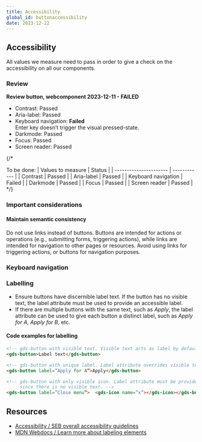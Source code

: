 ```yaml
---
title: Accessibility
global_id: buttonaccessibility
date: 2023-12-22
---
```


## Accessibility
All values we measure need to pass in order to give a check on the accessibility on all our components.

### Review
**Review button, webcomponent 2023-12-11 - FAILED**

- Contrast: Passed
- Aria-label: Passed
- Keyboard navigation: **Failed** <br />Enter key doesn’t trigger the visual pressed-state.
- Darkmode: Passed
- Focus: Passed
- Screen reader: Passed


{/* 

To be done: 
| Values to measure      | Status       |
| ---------------------- | ------------ |
| Contrast               | Passed       |
| Aria-label             | Passed       |
| Keyboard navigation    | Failed       |
| Darkmode               | Passed       |
| Focus                  | Passed       |
| Screen reader          | Passed       |
 */}

### Important considerations

#### Maintain semantic consistency

Do not use links instead of buttons. Buttons are intended for actions or operations (e.g., submitting forms, triggering actions), while links are intended for navigation to other pages or resources. Avoid using links for triggering actions, or buttons for navigation purposes.

### Keyboard navigation

### Labelling

- Ensure buttons have discernible label text. If the button has no visible text, the label attribute must be used to provide an accessible label.
- If there are multiple buttons with the same text, such as *Apply*, the label attribute can be used to give each button a distinct label, such as *Apply for A, Apply for B*, etc.

<Row>
<Col>
    <FigmaSVG node="259-4131" caption="Icon buttons with accessible labels, label attributes" />
</Col>
<Col>
    <FigmaSVG node="259-4140" caption="Buttons with accessible labels." />
</Col>
</Row>

#### Code examples for labelling

``` html
<!-- gds-button with visible text. Visible text acts as label by default. -->
<gds-button>Label text</gds-button>

<!-- gds-button with unique label. Label attribute overrides visible text. -->
<gds-button label=”Apply for A”>Apply</gds-button>

<!-- gds-button with only visible icon. Label attribute must be provided,
     since there is no visible text. -->
<gds-button label=”Close menu”>  <gds-icon name=”x”></gds-icon></gds-button>
```
## Resources

- [Accessibility / SEB overall accessibility guidelines](/foundation/accessibility)
- [MDN Webdocs / Learn more about labeling elements](https://developer.mozilla.org/en-US/docs/Web/Accessibility/Understanding_WCAG/Text_labels_and_names)